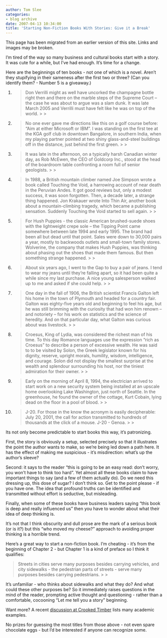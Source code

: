 ```yaml
---
author: Tom Slee
categories:
- blog archive
date: 2007-04-13 10:34:00
title: 'Starting Non-Fiction Books With Stories: Give it a Break'
---
```


::: {.callout-note}

This page has been migrated from an earlier version of this site. 
Links and images may be broken.

:::



				

I'm tired of the way so many business and cultural books start with a story. It was cute for a while, but I've had enough. It's time for a change.




Here are the beginnings of ten books - not one of which is a novel. Aren't they stupifying in their sameness after the first two or three? (Can you identify them? - Number 5 is a giveaway.)

  1. <blockquote>Don Verrilli might as well have uncorked the champagne bottle right then and there on the marble steps of the Supreme Court -- the case he was about to argue was a slam dunk. It was late March 2005 and Verrilli must have felt like he was on top of the world.
> 
> </blockquote>



  2. <blockquote>No one ever gave me directions like this on a golf course before: "Aim at either Microsoft or IBM". I was standing on the first tee at the KGA golf club in downtown Bangalore, in southern India, when my playing partner pointed at two shiny glass-and-steel buildings off in the distance, just behind the first green.
> 
> </blockquote>



  3. <blockquote>It was late in the afternoon, on a typically harsh Canadian winter day, as Rob McEwen, the CEO of Goldcorp Inc., stood at the head of the boardroom table confronting a room full of senior geologists.
> 
> </blockquote>



  4. <blockquote>In 1988, a British mountain climber named Joe Simpson wrote a book called Touching the Void, a harrowing account of near death in the Peruvian Andes. It got good reviews but, only a modest success, it was soon forgotten. Then, a decade later, a strange thing happened. Jon Krakauer wrote Into Thin Air, another book about a mountain-climbing tragedy, which became a publishing sensation. Suddenly Touching the Void started to sell again.
> 
> </blockquote>



  5. <blockquote>For Hush Puppies - the classic American brushed-suede shoes with the lightweight crepe sole -- the Tipping Point came somewhere between late 1994 and early 1995. The brand had been all but dead until that point. Sales were down to 30,000 pairs a year, mostly to backwoods outlets and small-town family stores. Wolverine, the company that makes Hush Puppies, was thinking about phasing out the shoes that made them famous. But then something strange happened.
> 
> </blockquote>



  6. <blockquote>About six years ago, I went to the Gap to buy a pair of jeans. I tend to wear my jeans until they're falling apart, so it had been quite a while since my last purchase. A nice young salesperson walked up to me and asked if she could help.
> 
> </blockquote>



  7. <blockquote>One day in the fall of 1906, the British scientist Francis Galton left his home in the town of Plymouth and headed for a country fair. Galton was eighty-five years old and beginning to feel his age, but he was still brimming with the curiosity that had won him renown -- and notoriety -- for his work on statistics and the science of heredity. And on that particular day, what Galton was curious about was livestock.
> 
> </blockquote>



  8. <blockquote>Croesus, King of Lydia, was considered the richest man of his time. To this day Romance languages use the expression "rich as Croesus" to describe a person of excessive wealth. He was said to to be visited by Solon, the Greek legislator known for his dignity, reserve, upright morals, humility, wisdom, intelligence, and courage. Solon did not display the smallest surprise at the wealth and splendour surrounding his host, nor the tiniest admiration for their owner.
> 
> </blockquote>



  9. <blockquote>Early on the morning of April 8, 1994, the electrician arrived to start work on a new security system being installed at an upscale home overlooking Lake Washington, just north of Seattle. In the greenhouse, he found the owner of the cottage, Kurt Cobain, lying dead on the floor in a pool of blood.
> 
> </blockquote>



  10. <blockquote>J-20. For those in the know the acronym is easily decipherable: July 20, 2001, the call for action transmitted to hundreds of thousands at the click of a mouse. J-20 - Genoa.
> 
> </blockquote>




Its not only become predictable to start books this way, it's patronizing.




First, the story is obviously a setup, selected precisely so that it illustrates the point the author wants to make, so we're being led down a path here. It has the effect of making me suspicious - it's misdirection: what's up the author's sleeve?




Second: it says to the reader "this is going to be an easy read: don't worry, you won't have to think too hard". Yet almost all these books claim to have important things to say (and a few of them actually do). Do we need this dressing up, this dose of sugar? I don't think so. Get to the point please - if you have one. The idea that profound truths can be identified and transmitted without effort is seductive, but misleading.




Finally, when some of these books have business leaders saying "this book is deep and really influenced us" then you have to wonder about what their idea of deep thinking is.




It's not that I think obscurity and dull prose are the mark of a serious book (or is it?) but this "who moved my cheese?" approach to avoiding proper thinking is a horrible trend.




Here's a great way to start a non-fiction book. I'm cheating - it's from the beginning of Chapter 2 - but Chapter 1 is a kind of preface so I think it qualifies:

<blockquote>Streets in cities serve many purposes besides carrying vehicles, and city sidewalks - the pedestrian parts of streets - serve many purposes besides carrying pedestrians.
> 
> </blockquote>

It's unfamiliar - who thinks about sidewalks and what they do? And what could these other purposes be? So it immediately raises questions in the mind of the reader, prompting active thought and questioning - rather than a comfortable, cocooning "Let me tell you a story" beginning.




Want more? A recent [discussion at Crooked Timber](http://crookedtimber.org/2007/02/19/the-challenge-of-affluence/) lists many academic examples.




No prizes for guessing the most titles from those above - not even spare chocolate eggs - but I'd be interested if anyone can recognize some.


		
